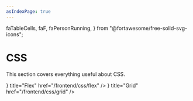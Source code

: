 ```yaml
---
asIndexPage: true
---
```


  faTableCells,
  faF,
  faPersonRunning,
} from "@fortawesome/free-solid-svg-icons";

# CSS

This section covers everything useful about CSS.

<Cards>
  <Cards.Card
    icon={<FontAwesomeIcon icon={faF} size="xs" />}
    title="Flex"
    href="/frontend/css/flex"
  />
  <Cards.Card
    icon={<FontAwesomeIcon icon={faTableCells} />}
    title="Grid"
    href="/frontend/css/grid"
  />
</Cards>
